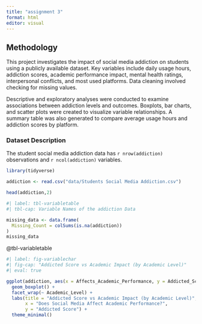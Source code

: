 ```yaml
---
title: "assignment 3"
format: html
editor: visual
---
```


## Methodology

This project investigates the impact of social media addiction on students using a publicly available dataset. Key variables include daily usage hours, addiction scores, academic performance impact, mental health ratings, interpersonal conflicts, and most used platforms. Data cleaning involved checking for missing values.

Descriptive and exploratory analyses were conducted to examine associations between addiction levels and outcomes. Boxplots, bar charts, and scatter plots were created to visualize variable relationships. A summary table was also generated to compare average usage hours and addiction scores by platform.

### Dataset Description

The student social media addiction data has `r nrow(addiction)` observations and `r ncol(addiction)` variables.

```r
library(tidyverse)
```

```r
addiction <- read.csv("data/Students Social Media Addiction.csv")
```

```r
head(addiction,2)
```

```r
#| label: tbl-variabletable
#| tbl-cap: Variable Names of the addiction Data

missing_data <- data.frame(
  Missing_Count = colSums(is.na(addiction))
)
missing_data
```

@tbl-variabletable

```r
#| label: fig-variablechar
#| fig-cap: "Addicted Score vs Academic Impact (by Academic Level)"
#| eval: true

ggplot(addiction, aes(x = Affects_Academic_Performance, y = Addicted_Score, fill = Affects_Academic_Performance)) +
  geom_boxplot() +
  facet_wrap(~ Academic_Level) +
  labs(title = "Addicted Score vs Academic Impact (by Academic Level)",
       x = "Does Social Media Affect Academic Performance?",
       y = "Addicted Score") +
  theme_minimal()
```
